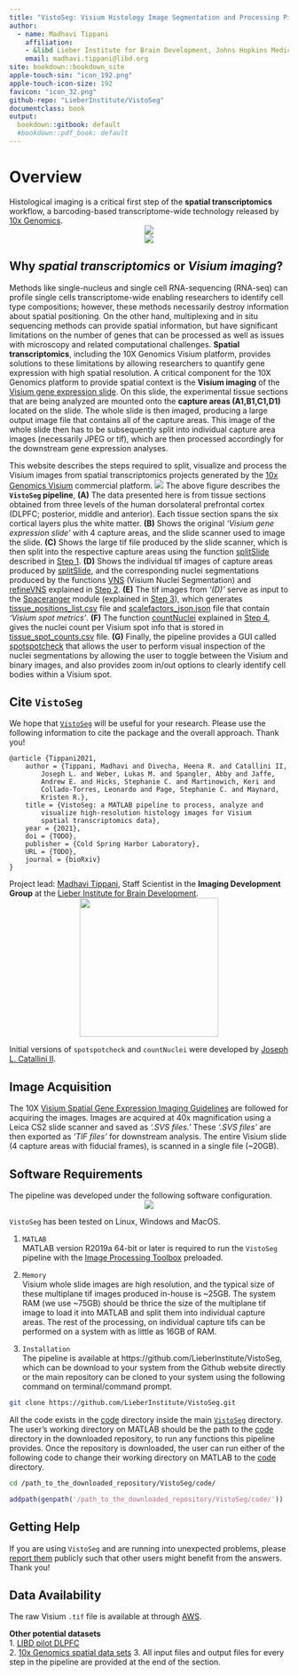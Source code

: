 ```yaml
---
title: "VistoSeg: Visium Histology Image Segmentation and Processing Pipeline"
author:
  - name: Madhavi Tippani
    affiliation:
    - &libd Lieber Institute for Brain Development, Johns Hopkins Medical Campus
    email: madhavi.tippani@libd.org
site: bookdown::bookdown_site
apple-touch-sin: "icon_192.png"
apple-touch-icon-size: 192
favicon: "icon_32.png"
github-repo: "LieberInstitute/VistoSeg"
documentclass: book
output:
  bookdown::gitbook: default
  #bookdown::pdf_book: default
---
```


# Overview {-}

Histological imaging is a critical first step of the **spatial transcriptomics** workflow, a barcoding-based transcriptome-wide technology released by [10x Genomics](https://www.10xgenomics.com).
<center>
![](images/visium_imaging.png) 
</center>
<center>
![](images/visium_spot.png)
</center>

## Why *spatial transcriptomics* or *Visium imaging*? {-}

Methods like single-nucleus and single cell RNA-sequencing (RNA-seq) can profile single cells transcriptome-wide enabling researchers to identify cell type compositions; however, these methods necessarily destroy information about spatial positioning. On the other hand, multiplexing and in situ sequencing methods can provide spatial information, but have significant limitations on the number of genes that can be processed as well as issues with microscopy and related computational challenges. **Spatial transcriptomics**, including the 10X Genomics Visium platform, provides solutions to these limitations by allowing researchers to quantify gene expression with high spatial resolution.  A critical component for the 10X Genomics platform to provide spatial context is the **Visium imaging** of the [Visium gene expression slide](https://www.10xgenomics.com/products/spatial-gene-expression). On this slide, the experimental tissue sections that are being analyzed are mounted onto the **capture areas (A1,B1,C1,D1)** located on the slide. The whole slide is then imaged, producing a large output image file that contains all of the capture areas. This image of the whole slide then has to be subsequently split into individual capture area images (necessarily JPEG or tif), which are then processed accordingly for the downstream gene expression analyses.

This website describes the steps required to split, visualize and process the Visium images from spatial transcriptomics projects generated by the [10x Genomics Visium](https://www.10xgenomics.com/spatial-transcriptomics) commercial platform.
\centering
![](images/VistoSeg.png)
The above figure describes the **`VistoSeg` pipeline**, **(A)** The data presented here is from tissue sections obtained from three levels of the human dorsolateral prefrontal cortex (DLPFC; posterior, middle and anterior). Each tissue section spans the six cortical layers plus the white matter. **(B)** Shows the original *'Visium gene expression slide'* with 4 capture areas, and the slide scanner used to image the slide. **(C)** Shows the large tif file produced by the slide scanner, which is then split into the respective capture areas using the function [splitSlide](https://github.com/LieberInstitute/VistoSeg/blob/main/code/split.m) described in [Step 1](http://research.libd.org/VistoSeg/step-1-split-visium-histology-whole-slide-image-into-individual-capture-area-images.html). **(D)** Shows the individual tif images of capture areas produced by [splitSlide](https://github.com/LieberInstitute/VistoSeg/blob/main/code/split.m), and the corresponding nuclei segmentations produced by the functions [VNS](https://github.com/LieberInstitute/VistoSeg/blob/main/code/VNS.m) (Visium Nuclei Segmentation) and [refineVNS](https://github.com/LieberInstitute/VistoSeg/blob/main/code/refineVNS.m) explained in [Step 2](http://research.libd.org/VistoSeg/step-2-nuclei-segmentation-of-individual-capture-areas-images.html). **(E)** The tif images from *'(D)'* serve as input to the [Spaceranger](https://support.10xgenomics.com/spatial-gene-expression/software/pipelines/latest/using/count) module (explained in [Step 3](https://research.libd.org/VistoSeg/step-3-spaceranger.html)), which generates [tissue_positions_list.csv](https://github.com/LieberInstitute/VistoSeg/blob/main/pipeline_outputs/spaceranger/tissue_positions_list.csv) file and [scalefactors_json.json](https://github.com/LieberInstitute/VistoSeg/blob/main/pipeline_outputs/spaceranger/scalefactors_json.json) file that contain *'Visium spot metrics'*. **(F)** The function [countNuclei](https://github.com/LieberInstitute/VistoSeg/blob/main/code/countNuclei.m) explained in [Step 4](https://research.libd.org/VistoSeg/step-4-gui-to-count-nuclei-in-a-visium-spot.html), gives the nuclei count per Visium spot info that is stored in [tissue_spot_counts.csv](https://github.com/LieberInstitute/VistoSeg/blob/main/pipeline_outputs/spotspotcheck/tissue_spot_counts.csv) file. **(G)** Finally, the pipeline provides a GUI called [spotspotcheck](https://research.libd.org/VistoSeg/step-4-gui-to-count-nuclei-in-a-visium-spot.html#spotspotcheck) that allows the user to perform visual inspection of the nuclei segmentations by allowing the user to toggle between the Visium and binary images, and also provides zoom in/out options to clearly identify cell bodies within a Visium spot.

## Cite `VistoSeg` {-}

We hope that [`VistoSeg`](http://research.libd.org/VistoSeg/) will be useful for your research. Please use the following information to cite the package and the overall approach. Thank you!
```
@article {Tippani2021,
	author = {Tippani, Madhavi and Divecha, Heena R. and Catallini II,
	    Joseph L. and Weber, Lukas M. and Spangler, Abby and Jaffe,
	    Andrew E. and Hicks, Stephanie C. and Martinowich, Keri and
	    Collado-Torres, Leonardo and Page, Stephanie C. and Maynard,
	    Kristen R.},
	title = {VistoSeg: a MATLAB pipeline to process, analyze and
	    visualize high-resolution histology images for Visium
	    spatial transcriptomics data},
	year = {2021},
	doi = {TODO},
	publisher = {Cold Spring Harbor Laboratory},
	URL = {TODO},
	journal = {bioRxiv}
}
```
Project lead: [Madhavi Tippani](https://twitter.com/MadhaviTippani), Staff Scientist in the **Imaging Development Group** at the [Lieber Institute for Brain Development](https://www.libd.org/).
<center>
<img src="http://lcolladotor.github.io/img/LIBD_logo.jpg" width="250px">
</center>

Initial versions of `spotspotcheck` and `countNuclei` were developed by [Joseph L. Catallini II](https://www.linkedin.com/in/joseph-catallini-ii/).

## Image Acquisition {-}

The 10X [Visium Spatial Gene Expression Imaging Guidelines](https://support.10xgenomics.com/spatial-gene-expression/imaging/doc/technical-note-visium-spatial-gene-expression-imaging-guidelines) are followed for acquiring the images. Images are acquired at 40x magnification using a Leica CS2 slide scanner and saved as *'.SVS files.'* These *'.SVS files'* are then exported as *'TIF files'* for downstream analysis. The entire Visium slide (4 capture areas with fiducial frames), is scanned in a single file (~20GB).

## Software Requirements {-}

The pipeline was developed under the following software configuration.
<center>
![](images/Software_Configuration.png)
</center>

`VistoSeg` has been tested on Linux, Windows and MacOS.

1. `MATLAB`  
MATLAB version R2019a 64-bit or later is required to run the `VistoSeg` pipeline with the [Image Processing Toolbox](https://www.mathworks.com/products/image.html) preloaded.
 
2. `Memory`  
Visium whole slide images are high resolution, and the typical size of these multiplane tif images produced in-house is ~25GB. The system RAM (we use ~75GB) should be thrice the size of the multiplane tif image to load it into MATLAB and split them into individual capture areas. The rest of the processing, on individual capture tifs can be performed on a system with as little as 16GB of RAM.

3. `Installation`  
The pipeline is available at https://github.com/LieberInstitute/VistoSeg, which can be download to your system from the Github website directly or the main repository can be cloned to your system using the following command on terminal/command prompt.  

```bash
git clone https://github.com/LieberInstitute/VistoSeg.git
```

All the code exists in the [code](https://github.com/LieberInstitute/VistoSeg/tree/main/code) directory inside the main [`VistoSeg`](https://github.com/LieberInstitute/VistoSeg) directory. 
The user's working directory on MATLAB should be the path to the [code](https://github.com/LieberInstitute/VistoSeg/tree/main/code) directory in the downloaded repository, to run any functions this pipeline provides. Once the repository is downloaded, the user can run either of the following code to change their working directory on MATLAB to the [code](https://github.com/LieberInstitute/VistoSeg/tree/main/code) directory.  

```bash
cd /path_to_the_downloaded_repository/VistoSeg/code/
```

```MATLAB
addpath(genpath('/path_to_the_downloaded_repository/VistoSeg/code/'))
```

## Getting Help {-}

If you are using `VistoSeg` and are running into unexpected problems, please [report them](https://github.com/LieberInstitute/VistoSeg/issues) publicly such that other users might benefit from the answers. Thank you!

## Data Availability {-}

The raw Visium `.tif` file is available at through [AWS](https://visium-libd.s3.amazonaws.com/Lieber_Institute_OTS-20-7690_rush_anterior.tif).

**Other potential datasets**  
1. [LIBD pilot DLPFC](https://github.com/LieberInstitute/spatialLIBD#raw-data)   
2. [10x Genomics spatial data sets](https://support.10xgenomics.com/spatial-gene-expression/datasets) 
3. All input files and output files for every step in the pipeline are provided at the end of the section.


